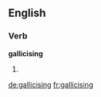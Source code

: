 ==English==

===Verb===
'''gallicising'''

# {{present participle of|[[gallicise]]}}

[[de:gallicising]]
[[fr:gallicising]]